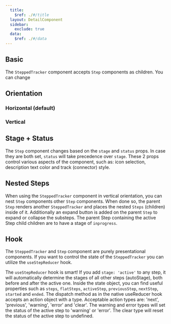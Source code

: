 ```yaml
---
  title:
    $ref: ./#/title
  layout: DetailComponent
  sidebar:
    exclude: true
  data:
    $ref: ./#/data
---
```


## Basic

The `SteppedTracker` component accepts `Step` components as children.
You can change

<LivePreview componentName="stepped-tracker" exampleName="Basic" />

## Orientation

### Horizontal (default)

<LivePreview
  componentName="stepped-tracker"
  exampleName="OrientationHorizontal"
/>

### Vertical

<LivePreview
  componentName="stepped-tracker"
  exampleName="OrientationVertical"
/>

## Stage + Status

The `Step` component changes based on the `stage` and `status` props.
In case they are both set, `status` will take precedence over `stage`.
These 2 props control various aspects of the component, such as:
icon selection, description text color and track (connector) style.

<LivePreview componentName="stepped-tracker" exampleName="StageStatus" />

## Nested Steps

When using the `SteppedTracker` component in vertical orientation, you can
nest `Step` components other `Step` components. When done so, the parent
`Step` renders another `SteppedTracker` and places the nested `Steps`
(children) inside of it. Additionally an expand button is added on the parent
`Step` to expand or collapse the substeps. The parent Step containing the
active Step child children are to have a stage of `inprogress`.

<LivePreview componentName="stepped-tracker" exampleName="NestedSteps" />

## Hook

The `SteppedTracker` and `Step` component are purely presentational components.
If you want to control the state of the `SteppedTracker` you can utilize the `useStepReducer` hook.

<LivePreview componentName="stepped-tracker" exampleName="Hook" />

The `useStepReducer` hook is smart! If you add `stage: 'active'` to any step,
it will automatically determine the stages of all other steps (autoStage),
both before and after the active one. Inside the state object, you can find
useful properties such as `steps`, `flatSteps`, `activeStep`, `previousStep`,
`nextStep`, `started` and `ended`. The dispatch method as in the native
useReducer hook accepts an action object with a type. Acceptable action types
are: 'next', 'previous', 'warning', 'error' and 'clear'. The warning and error
types will set the status of the active step to 'warning' or 'error'. The
clear type will reset the status of the active step to undefined.

<LivePreview componentName="stepped-tracker" exampleName="HookAdvanced" />

